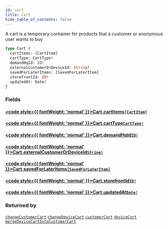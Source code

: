 ```yaml
---
id: cart
title: Cart
hide_table_of_contents: false
---
```








A cart is a temporary container for products that a customer or anonymous user wants to buy

```graphql
type Cart {
  cartItems: [CartItem]
  cartType: CartType!
  demandHqId: ID!
  externalCustomerOrDeviceId: String!
  savedForLaterItems: [SavedForLaterItem]
  storefrontId: ID!
  updatedAt: Date!
}
```


### Fields

#### [<code style={{ fontWeight: 'normal' }}>Cart.<b>cartItems</b></code>](#)<Bullet />[`[CartItem]`](/demand/api/graphql-storefront/reference/objects/cart-item) <Badge class="secondary" text="list"/> <Badge class="secondary" text="object"/>
> 
> 

#### [<code style={{ fontWeight: 'normal' }}>Cart.<b>cartType</b></code>](#)<Bullet />[`CartType!`](/demand/api/graphql-storefront/reference/enums/cart-type) <Badge class="secondary" text="non-null"/> <Badge class="secondary" text="enum"/>
> 
> 

#### [<code style={{ fontWeight: 'normal' }}>Cart.<b>demandHqId</b></code>](#)<Bullet />[`ID!`](/demand/api/graphql-storefront/reference/scalars/id) <Badge class="secondary" text="non-null"/> <Badge class="secondary" text="scalar"/>
> 
> 

#### [<code style={{ fontWeight: 'normal' }}>Cart.<b>externalCustomerOrDeviceId</b></code>](#)<Bullet />[`String!`](/demand/api/graphql-storefront/reference/scalars/string) <Badge class="secondary" text="non-null"/> <Badge class="secondary" text="scalar"/>
> 
> 

#### [<code style={{ fontWeight: 'normal' }}>Cart.<b>savedForLaterItems</b></code>](#)<Bullet />[`[SavedForLaterItem]`](/demand/api/graphql-storefront/reference/objects/saved-for-later-item) <Badge class="secondary" text="list"/> <Badge class="secondary" text="object"/>
> 
> 

#### [<code style={{ fontWeight: 'normal' }}>Cart.<b>storefrontId</b></code>](#)<Bullet />[`ID!`](/demand/api/graphql-storefront/reference/scalars/id) <Badge class="secondary" text="non-null"/> <Badge class="secondary" text="scalar"/>
> 
> 

#### [<code style={{ fontWeight: 'normal' }}>Cart.<b>updatedAt</b></code>](#)<Bullet />[`Date!`](/demand/api/graphql-storefront/reference/scalars/date) <Badge class="secondary" text="non-null"/> <Badge class="secondary" text="scalar"/>
> 
> 



### Returned by

[`changeCustomerCart`](/demand/api/graphql-storefront/reference/mutations/change-customer-cart)  <Badge class="secondary" text="mutation"/><Bullet />[`changeDeviceCart`](/demand/api/graphql-storefront/reference/mutations/change-device-cart)  <Badge class="secondary" text="mutation"/><Bullet />[`customerCart`](/demand/api/graphql-storefront/reference/queries/customer-cart)  <Badge class="secondary" text="query"/><Bullet />[`deviceCart`](/demand/api/graphql-storefront/reference/queries/device-cart)  <Badge class="secondary" text="query"/><Bullet />[`mergeDeviceCartIntoCustomerCart`](/demand/api/graphql-storefront/reference/mutations/merge-device-cart-into-customer-cart)  <Badge class="secondary" text="mutation"/>



